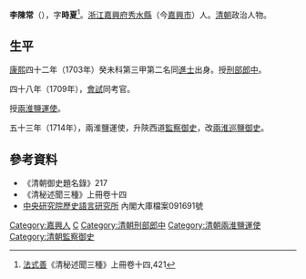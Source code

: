 '''李陳常'''（{{bd|生年不詳||卒年不詳|catIdx=L李}}），字'''時夏'''<ref>[[法式善|法式善]]《清秘述聞三種》上冊卷十四,421</ref>。[[浙江|浙江]][[嘉興府|嘉興府]][[秀水縣|秀水縣]]（今[[嘉興市|嘉興市]]）人。[[清朝|清朝]]政治人物。

== 生平 ==
[[康熙|康熙]]四十二年（1703年）癸未科第三甲第二名同[[進士|進士]]出身。授[[刑部|刑部]][[郎中|郎中]]。

四十八年（1709年），[[會試|會試]]同考官。

授[[兩淮鹽運使|兩淮鹽運使]]。

五十三年（1714年），兩淮鹽運使，升陝西道[[監察御史|監察御史]]，改[[兩淮巡鹽御史|兩淮巡鹽御史]]。

== 參考資料 ==
{{reflist}}
*《清朝御史題名錄》217
*《清秘述聞三種》上冊卷十四 
*[[中央研究院|中央研究院]][http://www.ihp.sinica.edu.tw/ 歷史語言研究所] {{Wayback|url=http://www.ihp.sinica.edu.tw/ |date=20100424033054 }}內閣大庫檔案091691號

{{康熙四十二年癸未科殿試金榜}}

{{Authority control}}

{{DEFAULTSORT:Li李}}
[[Category:嘉興人|Category:嘉興人]]
[[Category:李姓|C]]
[[Category:清朝刑部郎中|Category:清朝刑部郎中]]
[[Category:清朝兩淮鹽運使|Category:清朝兩淮鹽運使]]
[[Category:清朝監察御史|Category:清朝監察御史]]